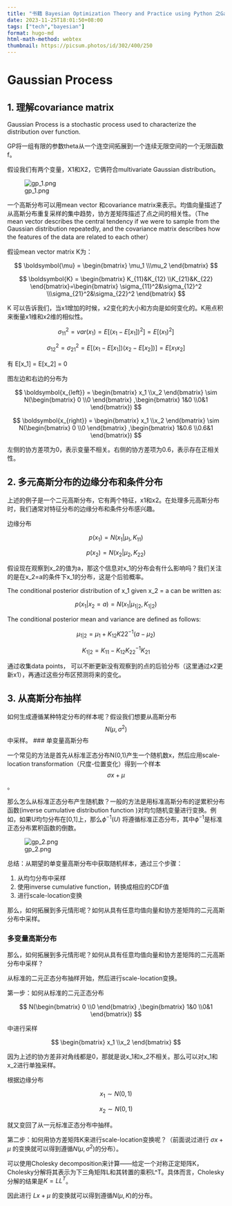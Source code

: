 ```yaml
---
title: "书籍 Bayesian Optimization Theory and Practice using Python 之Gaussian Process"
date: 2023-11-25T18:01:50+08:00  
tags: ["tech","bayesian"]
format: hugo-md
html-math-method: webtex
thumbnail: https://picsum.photos/id/302/400/250
---
```




# Gaussian Process

## 1. 理解covariance matrix

Gaussian Process is  a stochastic process used to characterize the distribution over function. 

GP将一组有限的参数theta从一个连空间拓展到一个连续无限空间的一个无限函数f。

假设我们有两个变量，X1和X2，它俩符合multivariate Gaussian distribution。 

![gp_1.png](/img/20231125/gp_1.png)

一个高斯分布可以用mean vector 和covariance matrix来表示。均值向量描述了从高斯分布重复采样的集中趋势，协方差矩阵描述了点之间的相关性。（The mean vector describes the central tendency if we were to sample from the Gaussian distribution repeatedly, and the covariance matrix describes how the features of the data are related to each other）

假设mean vector \mu和covariance matrix K为：

$$
\boldsymbol{\mu} = \begin{bmatrix} 
\mu_1 \\\mu_2 \end{bmatrix}
$$


$$
\boldsymbol{K} = \begin{bmatrix} 
K_{11}&K_{12} \\K_{21}&K_{22} \end{bmatrix}=\begin{bmatrix} 
\sigma_{11}^2&\sigma_{12}^2 \\\sigma_{21}^2&\sigma_{22}^2 \end{bmatrix}
$$

K 可以告诉我们，当x1增加的时候，x2变化的大小和方向是如何变化的。K用点积来衡量x1维和x2维的相似性。

$$
\sigma_{11}^2 = var(x_1) = E[(x_1-E[x_1])^2] = E[(x_1)^2]
$$

$$
\sigma_{12}^2 = \sigma_{21}^2 = E[(x_1-E[x_1])(x_2-E[x_2])] = E[x_1x_2]  
$$

有 E[x_1] = E[x_2] = 0

图左边和右边的分布为

$$
\boldsymbol{x_{left}} = \begin{bmatrix} 
x_1 \\x_2 \end{bmatrix} \sim N(\begin{bmatrix} 
0 \\0 \end{bmatrix} ,\begin{bmatrix} 
1&0 \\0&1 \end{bmatrix})
$$

$$
\boldsymbol{x_{right}} = \begin{bmatrix} 
x_1 \\x_2 \end{bmatrix} \sim N(\begin{bmatrix} 
0 \\0 \end{bmatrix} ,\begin{bmatrix} 
1&0.6 \\0.6&1 \end{bmatrix})
$$

左侧的协方差项为0，表示变量不相关。右侧的协方差项为0.6，表示存在正相关性。

## 2. 多元高斯分布的边缘分布和条件分布

上述的例子是一个二元高斯分布，它有两个特征，x1和x2。在处理多元高斯分布时，我们通常对特征分布的边缘分布和条件分布感兴趣。

边缘分布

$$
p(x_1) = N(x_1|\mu_1, K_{11})
$$


$$
p(x_2) = N(x_2|\mu_2, K_{22})
$$

假设现在观察到x_2的值为a，那这个信息对x_1的分布会有什么影响吗？我们关注的是在x_2=a的条件下x_1的分布，这是个后验概率。

The conditional posterior distribution of x_1 given x_2 = a can be written as:

$$
p(x_1|x_2=a) = N(x_1|\mu_{1|2}, K_{1|2})
$$

The conditional posterior mean and variance are defined as follows:

$$
\mu_{1|2} = \mu_1 + K_{12}K{22}^{-1}(a- \mu_2)
$$

$$
K_{1|2} = K_{11} - K_{12}K_{22}^{-1}K_{21}
$$

通过收集data points， 可以不断更新没有观察到的点的后验分布（这里通过x2更新x1），再通过这些分布区预测将来的变化。

## 3. 从高斯分布抽样

如何生成遵循某种特定分布的样本呢？假设我们想要从高斯分布$$N(\mu,\sigma^2)$$中采样。
### 单变量高斯分布

一个常见的方法是首先从标准正态分布N(0,1)产生一个随机数x，然后应用scale-location transformation（尺度-位置变化）得到一个样本$$\sigma x + \mu$$。

那么怎么从标准正态分布产生随机数？一般的方法是用标准高斯分布的逆累积分布函数(inverse cumulative distribution function )对均匀随机变量进行变换。例如，如果U均匀分布在[0,1]上，那么$\phi^{-1}(U)$ 将遵循标准正态分布，其中$\phi^{-1}$是标准正态分布累积函数的倒数。

![gp_2.png](/img/20231125/gp_2.png)


总结：从期望的单变量高斯分布中获取随机样本，通过三个步骤：

1. 从均匀分布中采样
2. 使用inverse  cumulative function，转换成相应的CDF值
3. 进行scale-location变换

那么，如何拓展到多元情形呢？如何从具有任意均值向量和协方差矩阵的二元高斯分布中采样。


### 多变量高斯分布
那么，如何拓展到多元情形呢？如何从具有任意均值向量和协方差矩阵的二元高斯分布中采样？

从标准的二元正态分布抽样开始，然后进行scale-location变换。

第一步：如何从标准的二元正态分布

$$
N(\begin{bmatrix} 
0 \\0 \end{bmatrix} ,\begin{bmatrix} 
1&0 \\0&1 \end{bmatrix})
$$

中进行采样

$$
\begin{bmatrix} 
x_1 \\x_2 \end{bmatrix} 
$$

因为上述的协方差非对角线都是0，那就是说x_1和x_2不相关。那么可以对x_1和x_2进行单独采样。

根据边缘分布

$$
x_1 \sim N(0, 1)
$$

$$
x_2 \sim N(0, 1)
$$

就又变回了从一元标准正态分布中抽样。

第二步：如何用协方差矩阵K来进行scale-location变换呢？（前面说过进行 $\sigma x + \mu$ 的变换就可以得到遵循$N(\mu,\sigma^2)$的分布）。

可以使用Cholesky decomposition来计算——给定一个对称正定矩阵K，Cholesky分解将其表示为下三角矩阵L和其转置的乘积L^T。具体而言，Cholesky分解的结果是$K=LL^T$。

因此进行 $L x + \mu$ 的变换就可以得到遵循$N(\mu,K)$的分布。

